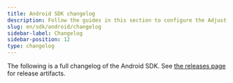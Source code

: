 ```yaml
---
title: Android SDK changelog
description: Follow the guides in this section to configure the Adjust SDK.
slug: en/sdk/android/changelog
sidebar-label: Changelog
sidebar-position: 12
type: changelog
---
```


The following is a full changelog of the Android SDK. See [the releases page](https://github.com/adjust/android_sdk/releases) for release artifacts.

<Changelog url="https://raw.githubusercontent.com/adjust/android_sdk/master/CHANGELOG.md" />
